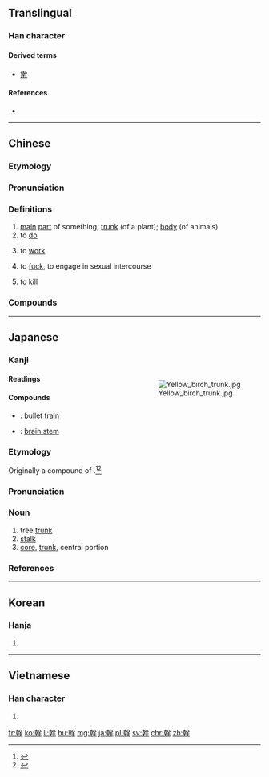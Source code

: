{{also|干|榦}}
==Translingual==

===Han character===
{{Han char|rn=51|rad=干|as=10|sn=13|four=4844<sub>1</sub>|canj=十十人一十 (JJOMJ)|ids=⿰[[𠦝]]⿱[[𠆢]][[干]]}}

====Derived terms====
* [[擀]]

====References====
* {{Han ref|kx=0341.090|dkj=09183|dj=0650.010|hdz=10409.090|uh=5E79|ud=24185|bh=B746|bd=46918}}

----
==Chinese==
{{zh-forms|s=干}}

===Etymology===
{{Han compound|倝|干|c1=s|c2=p|ls=psc}}

===Pronunciation===
{{zh-pron
|m=gàn
|c=gon3
|md=gáng/guāng
|md_note=gáng - literary; guāng - colloquial
|mn=kàn
|w=2koe
|cat=n
}}

===Definitions===
{{zh-hanzi}}

# [[main]] [[part]] of something; [[trunk]] (of a plant); [[body]] (of animals)
# to [[do]]
#: {{zh-usex|你 在 '''幹{gàn}''' 什麼？|What are you '''doing'''?}}
# to [[work]]
#: {{zh-l|幹活|to work}}
#: {{zh-usex|你 是 '''幹{gàn}''' 什麼 的？|What is your '''job''?}}
# {{cx|vulgar|lang=zh}} to [[fuck]], to engage in sexual intercourse
#: {{zh-usex|'''幹{gàn}'''你媽！|'''Fuck''' you!}}
# {{cx|vulgar|lang=zh}} to [[kill]]

===Compounds===
{{der3
| {{zh-l|幹不來|cannot do it}}
| {{zh-l|幹不了|cannot do it}}
| {{zh-l|幹部|cadre}}
| {{zh-l|幹部學校}}, {{zh-l|幹校|cadre school}}
| {{zh-l|幹才|ability}}
| {{zh-l|幹道|main road}}
| {{zh-l|幹得過兒|can be done}}
| {{zh-l|幹掉|to finish, to kill}}
| {{zh-l|幹活|to work}}, {{zh-l|幹活兒}}
| {{zh-l|幹家|household manager}}
| {{zh-l|幹架|to quarrel}}
| {{zh-l|幹將|go-getter}}
| {{zh-l|幹勁}}, {{zh-l|幹勁兒|vigor}}
| {{zh-l|幹警|cadre and police}}
| {{zh-l|幹練|competent}}
| {{zh-l|幹流|trunk stream}}
| {{zh-l|幹路|main road}}
| {{zh-l|幹嘛}}, {{zh-l|幹嗎|why on earth}}
| {{zh-l|幹渠|trunk canal}}
| {{zh-l|幹什麼|do what? why?}}
| {{zh-l|幹事|secretary in charge}}
| {{zh-l|幹頭兒|worth}}
| {{zh-l|幹線|main line}}
| {{zh-l|幹仗|to quarrel}}
| {{zh-l|幹細胞|stem cell}}
| {{zh-l|樹幹|tree trunk}}
}}

----

==Japanese==

===Kanji===
{{ja-kanji|grade=5|rs=十11}}
<div style="float:right;">
[[Image:Yellow birch trunk.jpg|thumb]]
</div>

====Readings====
{{ja-readings
|on=[[かん]] (kan)
|kun=[[みき]] (miki), [[わざ]] (waza)
}}

====Compounds====
* {{ja-r|新幹線|しんかんせん}}: [[bullet train]]
* {{ja-r|脳幹|のうかん}}: [[brain stem]]

===Etymology===
{{ja-kanjitab|みき|yomi=k}}
Originally a compound of {{compound|lang=ja|sort=みき|身|tr1=mi|t1=body|木|tr2=ki|t2=tree}}.<ref name="KDJ">{{R:Kokugo Dai Jiten}}</ref><ref name="DJR">{{R:Daijirin}}</ref>

===Pronunciation===
{{ja-pron|yomi=k|みき|acc=1|acc_ref=DJR}}

===Noun===
{{ja-noun|みき}}

# tree [[trunk]]
# [[stalk]]
# [[core]], [[trunk]], central portion

===References===
<references/>

----

==Korean==

===Hanja===
{{ko-hanja|hangeul=[[간]]|rv=gan|mr=kan}}

# {{defn|lang=ko|sort=干10}}

----

==Vietnamese==

===Han character===
{{vi-hantu|cán|rs=干10}}

# {{defn|lang=vi|sort=干10}}

[[fr:幹]]
[[ko:幹]]
[[li:幹]]
[[hu:幹]]
[[mg:幹]]
[[ja:幹]]
[[pl:幹]]
[[sv:幹]]
[[chr:幹]]
[[zh:幹]]